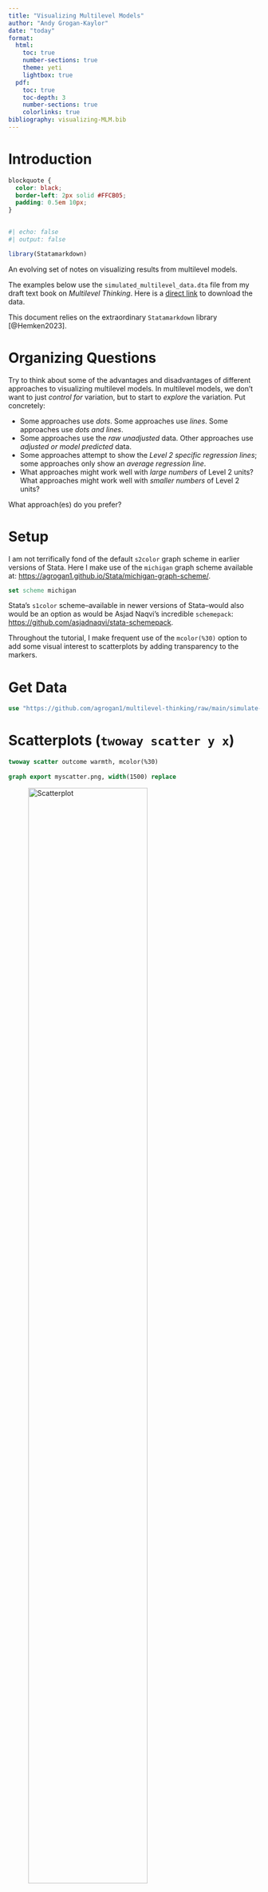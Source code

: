 ```yaml
---
title: "Visualizing Multilevel Models"
author: "Andy Grogan-Kaylor"
date: "today"
format:
  html:
    toc: true
    number-sections: true
    theme: yeti
    lightbox: true
  pdf:
    toc: true
    toc-depth: 3
    number-sections: true
    colorlinks: true
bibliography: visualizing-MLM.bib
---
```


# Introduction

```css

blockquote {
  color: black;
  border-left: 2px solid #FFCB05; 
  padding: 0.5em 10px;
}
  
```

```r
#| echo: false
#| output: false

library(Statamarkdown)

```

An evolving set of notes on visualizing results from multilevel models.

The examples below use the `simulated_multilevel_data.dta` file from my draft text book on *Multilevel Thinking*. Here is a [direct link](https://github.com/agrogan1/multilevel-multilingual/raw/main/simulated_multilevel_data.dta) to download the data. 

This document relies on the extraordinary `Statamarkdown` library [@Hemken2023].

# Organizing Questions

Try to think about some of the advantages and disadvantages of different approaches to visualizing multilevel models. In multilevel models, we don't want to just *control for* variation, but to start to *explore* the variation. Put concretely:

* Some approaches use *dots*. Some approaches use *lines*. Some approaches use *dots and lines*.
* Some approaches use the *raw unadjusted* data. Other approaches use *adjusted or model predicted* data.
* Some approaches attempt to show the *Level 2 specific regression lines*; some approaches only show an *average regression line*.
* What approaches might work well with *large numbers* of Level 2 units? What approaches might work well with *smaller numbers* of Level 2 units?

What approach(es) do you prefer?

# Setup

I am not terrifically fond of the default `s2color` graph scheme in earlier versions of Stata. Here I make use of the `michigan` graph scheme available at: [https://agrogan1.github.io/Stata/michigan-graph-scheme/](https://agrogan1.github.io/Stata/michigan-graph-scheme/). 

```stata

set scheme michigan

```
	
Stata's `s1color` scheme--available in newer versions of Stata--would also would be an option as would be Asjad Naqvi's incredible `schemepack`: [https://github.com/asjadnaqvi/stata-schemepack](https://github.com/asjadnaqvi/stata-schemepack).

Throughout the tutorial, I make frequent use of the `mcolor(%30)` option to add some visual interest to scatterplots by adding transparency to the markers.

# Get Data

```stata

use "https://github.com/agrogan1/multilevel-thinking/raw/main/simulate-and-analyze-multilevel-data/simulated_multilevel_data.dta", clear

```

# Scatterplots (`twoway scatter y x`)

```stata

twoway scatter outcome warmth, mcolor(%30)
	
graph export myscatter.png, width(1500) replace

```

![Scatterplot](myscatter.png){width=75%}
	
# Simple Linear Fit (`twoway lfit y x`)

```stata

twoway lfit outcome warmth
	
graph export mylinear.png, width(1500) replace

```
	
![Linear Fit](mylinear.png){width=75%}

# Linear Fit With Confidence Interval (`twoway lfitci y x`)

```stata

twoway lfitci outcome warmth
	
graph export mylfitci.png, width(1500) replace

```
	
![Linear Fit With Confidence Interval](mylfitci.png){width=75%}

# Combine Scatterplot and Linear Fit (`twoway (scatter y x) (lfit y x)`)

```stata

twoway (scatter outcome warmth, mcolor(%30)) (lfit outcome warmth)
	
graph export myscatterlinear.png, width(1500) replace

```

![Scatterplot and Linear Fit](myscatterlinear.png){width=75%}

# Spaghetti Plots (`spagplot y x, id(group)`)

```stata

spagplot outcome warmth, id(country)
	
graph export myspaghetti.png, width(1500) replace

```

![Spaghetti Plot](myspaghetti.png){width=75%}
	
# Small Multiples (`twoway y x, by(group)`)

*Small Multiples*, showing a separate graph for each group in the data, are an increasingly popular data visualization technique. Below, I build a small multiples graph using the `by` option in Stata. I use the `aspect` option to adjust the *aspect ratio* of the graph for better visual presentation. 

```stata

twoway (scatter outcome warmth, mcolor(%30)) ///
(lfit outcome warmth), ///
by(country) aspect(1)
    
graph export mysmallmultiples.png, width(1500) replace

```

![Small Multiples](mysmallmultiples.png){width=75%}

# Taking A Random Sample

At times, we may have *too many* Level 2 units to effectively display them on a *spaghetti plot*, or using *small multiples*. If this is the case, we may need to *randomly sample* Level 2 units. This can be difficult to accomplish as our standard `sample` command operates on each row, or on Level 1 units. 

We can accomplish random sampling at Level 2, with a little bit of code.

```stata

set seed 3846 // random seed for reproducibility

gen randomid = runiform() // generate a random id variable
		
* by country (i.e. by Level 2 unit) replace the randomid 
* with the first randomid for that country (Level 2 unit)
* so that every person in that country has the same random id

bysort country: replace randomid = randomid[1] 
	
summarize randomid // descriptive statistics for random id

twoway (scatter outcome warmth, mcolor(%30)) /// scatterplot
(lfit outcome warmth) /// linear fit
if randomid < .5, /// only use a subset of randomids
by(country) aspect(1) // by country
	
graph export mysmallmultiples2.png, width(1500) replace

```

![Small Multiples With A Random Sample Of Countries](mysmallmultiples2.png){width=75%}

# Multivariate (Predicted) Relationships

> A sometimes unacknowledged point is that graphs--unless we take steps to correct this--reflect *unadjusted*, or *bivariate* associations. We may sometimes wish to develop a graphs that reflect the *adjusted* or *predicted* estimates from our models.

## Using Predicted Values (`predict`)

`predict` generates a predicted value for *every observation in the data*.

> In multilevel models, *prediction* is a complex question. Prediction may--or may not--incorporate the information from the random effects. The procedures below outline graphs that incorporate predictions using the random effects, by using the `predict ..., fitted` syntax.

### Estimate The Model

```stata

mixed outcome warmth physical_punishment i.intervention || country: // estimate MLM

```

### Generate Predicted Values
	
```stata
	
predict outcome_hat, fitted // predict yhat (`fitted` uses fixed AND random effects)

```

### Graph With `twoway` Syntax	

```stata

twoway (scatter outcome_hat warmth, mcolor(%30)) (lfit outcome_hat warmth)

graph export mypredictedvalues.png, width(1500) replace
	
twoway (lfit outcome_hat warmth)
	
graph export mypredictedvalues2.png, width(1500) replace

```

![Predicted Values From `predict`](mypredictedvalues.png){width=75%} 

![Predicted Values From `predict` With Only Linear Fit](mypredictedvalues2.png){width=75%}

### Spaghetti Plot With Predicted Values

```stata

spagplot outcome_hat warmth, id(country)
	
graph export myspaghetti2.png, width(1500) replace

```

![Spaghetti Plot With Predicted Values](myspaghetti2.png){width=75%}
	
## `margins` and `marginsplot`

In contrast to `predict`, which generates a predicted value for *every observation in the data*, `margins` generates predicted values at *specific values of certain variables*. 

### Estimate The Model

```stata

mixed outcome warmth physical_punishment i.intervention || country: // estimate MLM

```

### Generate Predicted Values *At Specified Values* With `margins`

```stata

margins intervention, at(warmth = (1 2 3 4 5 6 7)) // predictive *margins*

```

### Graph With `marginsplot`
	
```stata
	
marginsplot // plot of predicted values
	
graph export mymarginsplot.png, width(1500) replace

```

![Predicted Values From `margins` and `marginsplot`](mymarginsplot.png){width=75%}

# Scatterplot With Linear Fit and Marginal Density Plots (`twoway ...`)

As another possibility, we may wish to show more of the variation, by showing the variation in the *independent* variable and the *dependent* variable along with a *scatterplot* and *linear fit*. This is a complex graph and requires a little bit of manual programming in Stata.

> You could also investigate the user written program `binscatterhist` (`ssc install binscatterhist`) which produces a similar looking graph, and automates much of this work.

## Manually Generate The Densities To Plot Them Below (`kdensity ...`)

> We generate the density for *warmth* at only a few points (`n(8)`) since this variable has relatively few categories.

```stata

kdensity warmth, generate(warmth_x warmth_d) n(8) // manually generate outcome densities

kdensity outcome, generate(outcome_y outcome_d) // manually generate outcome densities

```

## Rescale The Densities So They Plot Well

> You may have to experiment with the scaling and moving factors.

```stata

replace warmth_d = 100 * warmth_d // rescale the density so it plots well

replace outcome_d = 5 * outcome_d - .5 // rescale AND MOVE the density so it plots well

label variable outcome_y "density: beneficial outcome" // relabel y variable

```

## Make The Graph (`twoway ...`)

> You may have to experiment with whether scatterplots or line plots work best for displaying the x and y densities.

```stata

twoway (scatter outcome warmth, mcolor(%10)) /// scatterplot w some transparency
(lfit outcome warmth) /// linear fit
(line warmth_d warmth_x) /// line plot of x density 
(line outcome_y outcome_d), /// line plot of y density (note flipped order)
title("Outcome by Warmth") /// title
ytitle("beneficial outcome") /// manual ytitle
xtitle("parental warmth") /// manual xtitle
legend(position(6) rows(2) ) /// legend at bottom; 2 rows
xlabel(0 1 2 3 4 5 6 7) /// manual x labels
name(mynewscatter, replace)

graph export mynewscatter.png, width(1500) replace

```

![Scatterplot and Linear Fit With Marginal Density Plots](mynewscatter.png){width=75%}

## Spaghetti Plot With Linear Fit and Marginal Density Plots

# Curvilinear and Linear Fits

# Random Effects

















